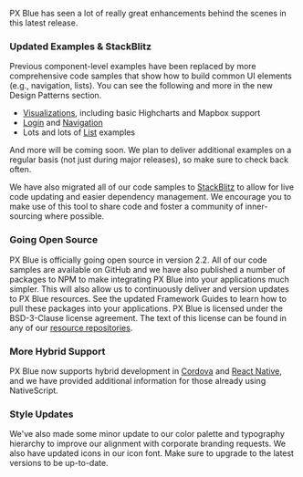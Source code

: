 
PX Blue has seen a lot of really great enhancements behind the scenes in this latest release.

### Updated Examples & StackBlitz

Previous component-level examples have been replaced by more comprehensive code samples that show how to build common UI elements (e.g., navigation, lists). You can see the following and more in the new Design Patterns section.

-   [Visualizations](/patterns/visualizations), including basic Highcharts and Mapbox support
-   [Login](/patterns/user-auth) and [Navigation](/patterns/navigation)
-   Lots and lots of [List](/patterns/lists) examples

And more will be coming soon. We plan to deliver additional examples on a regular basis (not just during major releases), so make sure to check back often.

We have also migrated all of our code samples to [StackBlitz](http://www.stackblitz.com/@px-blue) to allow for live code updating and easier dependency management. We encourage you to make use of this tool to share code and foster a community of inner-sourcing where possible.

### Going Open Source

PX Blue is officially going open source in version 2.2. All of our code samples are available on GitHub and we have also published a number of packages to NPM to make integrating PX Blue into your applications much simpler. This will also allow us to continuously deliver and version updates to PX Blue resources. See the updated Framework Guides to learn how to pull these packages into your applications. PX Blue is licensed under the BSD-3-Clause license agreement. The text of this license can be found in any of our [resource repositories](https://github.com/brightlayer-ui).

### More Hybrid Support

PX Blue now supports hybrid development in [Cordova](/development/frameworks-mobile/cordova) and [React Native](/development/frameworks-mobile/react-native), and we have provided additional information for those already using NativeScript.

### Style Updates

We've also made some minor update to our color palette and typography hierarchy to improve our alignment with corporate branding requests. We also have updated icons in our icon font. Make sure to upgrade to the latest versions to be up-to-date.
